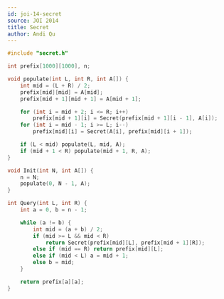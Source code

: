 ```yaml
---
id: joi-14-secret
source: JOI 2014
title: Secret
author: Andi Qu
---
```


```cpp
#include "secret.h"

int prefix[1000][1000], n;

void populate(int L, int R, int A[]) {
	int mid = (L + R) / 2;
	prefix[mid][mid] = A[mid];
	prefix[mid + 1][mid + 1] = A[mid + 1];

	for (int i = mid + 2; i <= R; i++)
		prefix[mid + 1][i] = Secret(prefix[mid + 1][i - 1], A[i]);
	for (int i = mid - 1; i >= L; i--)
		prefix[mid][i] = Secret(A[i], prefix[mid][i + 1]);

	if (L < mid) populate(L, mid, A);
	if (mid + 1 < R) populate(mid + 1, R, A);
}

void Init(int N, int A[]) {
	n = N;
	populate(0, N - 1, A);
}

int Query(int L, int R) {
	int a = 0, b = n - 1;

	while (a != b) {
		int mid = (a + b) / 2;
		if (mid >= L && mid < R)
			return Secret(prefix[mid][L], prefix[mid + 1][R]);
		else if (mid == R) return prefix[mid][L];
		else if (mid < L) a = mid + 1;
		else b = mid;
	}

	return prefix[a][a];
}
```